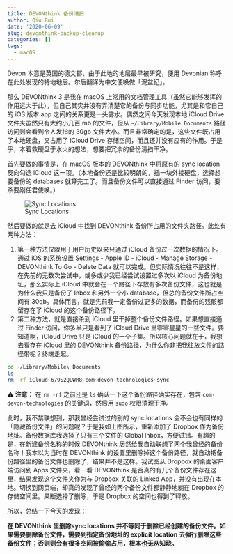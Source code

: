 ```yaml
---
title: DEVONthink 备份清扫
author: Qiu Rui
date: '2020-06-09'
slug: devonthink-backup-cleanup
categories: []
tags:
  - macOS
---
```


Devon 本意是英国的德文郡，由于此地的地层最早被研究，便用 Devonian 称呼在此处发现的特地地层。尔后翻译为中文便唤做「泥盆纪」。

那么 DEVONthink 3 是我在 macOS 上常用的文档管理工具（虽然它能够发挥的作用远大于此），但自己其实并没有弄清楚它的备份与同步功能，尤其是和它自己的 iOS 版本 app 之间的关系更是一头雾水。偶然之间今天发现本地 iCloud Drive 文件夹虽然只有大约小几百 mb 的文件，但从 `~/Library/Mobile Documents` 路径访问则会看到令人发指的 30gb 文件大小。而且非常确定的是，这些文件既占用了本地硬盘，又占用了 iCloud Drive 存储空间，而且还并没有应有的作用。于是乎，本着救硬盘于水火的想法，想要把冗余的备份清扫干净。

首先要做的事情是，在 macOS 版本的 DEVONthink 中将原有的 sync location 反向勾选 iCloud 这一项。（本地备份还是比较明朗的，插一块外接硬盘，选择想要备份的 databases 就算完工了。而且备份文件可以直接通过 Finder 访问，要杀要剐任君使唤。）

![Sync Locations](/image/devonthink.png)

然后要做的就是去 iCloud 中找到 DEVONthink 备份所占用的文件夹路径。此处有两种方法：

1. 第一种方法仅限用于用户历史以来只通过 iCloud 备份过一次数据的情况下。通过 iOS 的系统设置 Settings - Apple ID - iCloud - Manage Storage - DEVONthink To Go - Delete Data 就可以完成。但实际情况往往不是这样，在先前的无数次尝试中，或多或少我已经尝试设置过多次以 iCloud 为备份地址，那么实际上 iCloud 中就会在一个路径下存放有多次备份文件，这也就是为什么我只是备份了 Inbox 和另外一个小 database，但总的备份文件所占空间有 30gb。具体而言，就是先前我一定备份过更多的数据，而备份的残骸都留存在了 iCloud 的这个备份路径下。
2. 第二种方法，就是直接杀到 iCloud 里干掉整个备份文件路径。如果想直接通过 Finder 访问，你多半只是看到了 iCloud Drive 里零零星星的一些文件。要知道啊，iCloud Drive 只是 iCloud 的一个子集。所以核心问题就在于，我想去看存在 iCloud 里的 DEVONthink 备份路径，为什么你非把我往放文件的路径带呢？终端走起。

```bash
cd ~/Library/Mobile\ Documents
ls
rm -rf iCloud~679S2QUWR8~com~devon-technologies~sync
```

⚠️ **注意：** 在 `rm -rf` 之前还是 `ls` 确认一下这个备份路径确实存在，包含 `com-devon-technologies` 的关键词，然后用 `sudo` 权限清理干净。

此时，我不禁联想到，那我曾经尝试过的别的 sync locations 会不会也有同样的「隐藏备份文件」的问题呢？于是我如上图所示，重新添加了 Dropbox 作为备份地址。备份数据库我选择了只有三个文件的 Global Inbox，方便试错。有趣的是，在新建备份名称的时候 DEVONthink 居然给我自动联想了两个我曾经的备份名称！我本以为当时在 DEVONthink 的设置里删除掉这个备份路径，就自动把备份路径里的备份文件也删除了，结果并不是这样。我试图从 Dropbox 的桌面客户端访问到 Apps 文件夹，看一看 DEVONthink 是否真的有几个备份文件存在这里，结果发现这个文件夹作为与 Dropbox 关联的 Linked App，并没有出现在本地。切换到网页端，却真的发现了曾经的两个备份文件都静静地躺在 Dropbox 的存储空间里。果断选择了删除，于是 Dropbox 的空间也得到了释放。

所以，总结一下今天的发现：

**在 DEVONthink 里删除sync locations 并不等同于删除已经创建的备份文件。如果需要删除备份文件，需要到指定备份地址的 explicit location 去强行删除这些备份文件；否则则会有很多空间被偷偷占用，根本也无从知晓。**